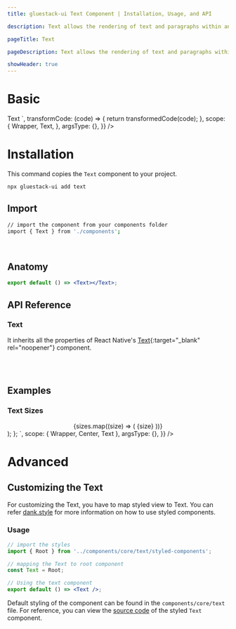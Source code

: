 ```yaml
---
title: gluestack-ui Text Component | Installation, Usage, and API

description: Text allows the rendering of text and paragraphs within an interface.

pageTitle: Text

pageDescription: Text allows the rendering of text and paragraphs within an interface.

showHeader: true
---
```



<Meta title="components/Typography/Text" />



# Basic

<AppProvider>
  <CodePreview
    showComponentRenderer={true}
    showArgsController={false}
    metaData={{
      code: `
<Text>
  Text
</Text>
`,
      transformCode: (code) => {
        return transformedCode(code);
      },
      scope: {
        Wrapper,
        Text,
      },
      argsType: {},
    }}
  />
</AppProvider>
<br />

# Installation

This command copies the `Text` component to your project.

```bash
npx gluestack-ui add text
```

## Import

```bash
// import the component from your components folder
import { Text } from './components';
```

<br />

## Anatomy

```jsx
export default () => <Text></Text>;
```

## API Reference

### Text

It inherits all the properties of React Native's [Text](https://reactnative.dev/docs/text#props){:target="_blank" rel="noopener"} component.

<br />
<br />

## Examples

### Text Sizes

<AppProvider>
  <CodePreview
    showComponentRenderer={true}
    showArgsController={false}
    metaData={{
      code: `
function App() {
  const sizes = [
    'xs',
    'sm',
    'md',
    'lg',
    'xl',
    '2xl',
    '3xl',
    '4xl',
    '5xl',
    '6xl',
  ];
  return (
    <Wrapper>
      <Center>
        {sizes.map((size) => (
          <Text size={size}>{size}</Text>
        ))}
      </Center>
    </Wrapper>
  );
};
`,
      scope: { Wrapper, Center, Text },
      argsType: {},
    }}
  />
</AppProvider>

# Advanced

## Customizing the Text

For customizing the Text, you have to map styled view to Text. You can refer [dank.style](https://dank.style/) for more information on how to use styled components.

### Usage

```jsx
// import the styles
import { Root } from '../components/core/text/styled-components';

// mapping the Text to root component
const Text = Root;

// Using the text component
export default () => <Text />;
```

Default styling of the component can be found in the `components/core/text` file. For reference, you can view the [source code](https://github.com/gluestack/gluestack-ui/blob/development/example/storybook/src/ui-components/Text/index.tsx) of the styled `Text` component.
